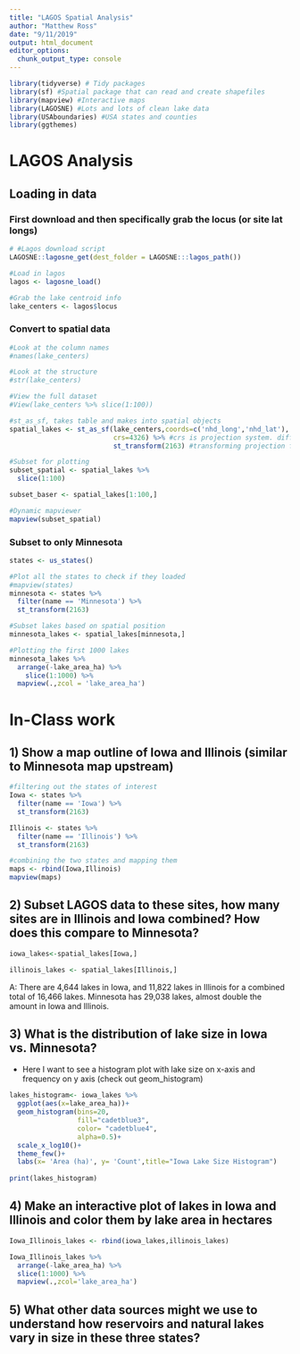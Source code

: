 ```yaml
---
title: "LAGOS Spatial Analysis"
author: "Matthew Ross"
date: "9/11/2019"
output: html_document
editor_options: 
  chunk_output_type: console
---
```




```r
library(tidyverse) # Tidy packages
library(sf) #Spatial package that can read and create shapefiles 
library(mapview) #Interactive maps
library(LAGOSNE) #Lots and lots of clean lake data
library(USAboundaries) #USA states and counties
library(ggthemes)
```


# LAGOS Analysis


## Loading in data


### First download and then specifically grab the locus (or site lat longs)

```r
# #Lagos download script
LAGOSNE::lagosne_get(dest_folder = LAGOSNE:::lagos_path())

#Load in lagos
lagos <- lagosne_load()

#Grab the lake centroid info
lake_centers <- lagos$locus

```



### Convert to spatial data
```r
#Look at the column names
#names(lake_centers)

#Look at the structure
#str(lake_centers)

#View the full dataset
#View(lake_centers %>% slice(1:100))

#st_as_sf, takes table and makes into spatial objects
spatial_lakes <- st_as_sf(lake_centers,coords=c('nhd_long','nhd_lat'),
                          crs=4326) %>% #crs is projection system. diff codes
                          st_transform(2163) #transforming projection for map view

#Subset for plotting
subset_spatial <- spatial_lakes %>%
  slice(1:100) 

subset_baser <- spatial_lakes[1:100,]

#Dynamic mapviewer
mapview(subset_spatial)

```


### Subset to only Minnesota

```r
states <- us_states()

#Plot all the states to check if they loaded
#mapview(states)
minnesota <- states %>%
  filter(name == 'Minnesota') %>%
  st_transform(2163)

#Subset lakes based on spatial position
minnesota_lakes <- spatial_lakes[minnesota,]

#Plotting the first 1000 lakes
minnesota_lakes %>%
  arrange(-lake_area_ha) %>%
    slice(1:1000) %>%
  mapview(.,zcol = 'lake_area_ha')
```



# In-Class work


## 1) Show a map outline of Iowa and Illinois (similar to Minnesota map upstream)

```r
#filtering out the states of interest
Iowa <- states %>%
  filter(name == 'Iowa') %>%
  st_transform(2163)

Illinois <- states %>%
  filter(name == 'Illinois') %>%
  st_transform(2163)

#combining the two states and mapping them
maps <- rbind(Iowa,Illinois)
mapview(maps)
```



## 2) Subset LAGOS data to these sites, how many sites are in Illinois and Iowa combined? How does this compare to Minnesota?

```r
iowa_lakes<-spatial_lakes[Iowa,]

illinois_lakes <- spatial_lakes[Illinois,]

```
A: There are 4,644 lakes in Iowa, and 11,822 lakes in Illinois for a combined total of 16,466 lakes. Minnesota has 29,038 lakes, almost double the amount in Iowa and Illinois. 

## 3) What is the distribution of lake size in Iowa vs. Minnesota?

- Here I want to see a histogram plot with lake size on x-axis and frequency on 
y axis (check out geom_histogram)

```r
lakes_histogram<- iowa_lakes %>%
  ggplot(aes(x=lake_area_ha))+
  geom_histogram(bins=20,
                 fill="cadetblue3",
                 color= "cadetblue4",
                 alpha=0.5)+
  scale_x_log10()+
  theme_few()+
  labs(x= 'Area (ha)', y= 'Count',title="Iowa Lake Size Histogram")
 
print(lakes_histogram)
```


## 4) Make an interactive plot of lakes in Iowa and Illinois and color them by lake area in hectares

```r
Iowa_Illinois_lakes <- rbind(iowa_lakes,illinois_lakes) 

Iowa_Illinois_lakes %>%
  arrange(-lake_area_ha) %>%
  slice(1:1000) %>%
  mapview(.,zcol='lake_area_ha')

```


## 5) What other data sources might we use to understand how reservoirs and natural lakes vary in size in these three states? 


